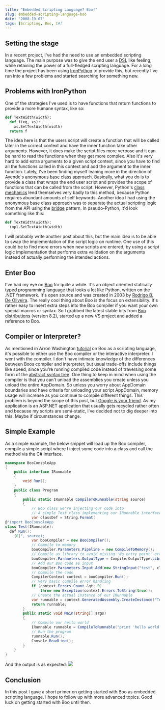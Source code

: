 ```yaml
---
title: "Embedded Scripting Language? Boo!"
slug: embedded-scripting-language-boo
date: '2008-10-07'
tags: [Scripting, Boo, C#]
---
```

## Setting the stage

In a recent project, I've had the need to use an embedded scripting language. The main purpose was to give the end user a [DSL](http://en.wikipedia.org/wiki/Domain_Specific_Language) like feeling, while retaining the power of a full-fledged scripting language. For a long time the project has been using [IronPython](http://www.codeplex.com/Wiki/View.aspx?ProjectName=IronPython) to provide this, but recently I've run into a few problems and started searching for something new.

## Problems with IronPython
One of the strategies I've used is to have functions that return functions to provide a more humane syntax, like so: 

``` python
def TextWidth(width):
  def f(xq, xs):
    xs.SetTextWidth(width)
  return f
```

The idea here is that the users script will create a function that will be called later in the correct context and have the inner function take other arguments. However, it does make the script files more verbose and it can be hard to read the functions when they get more complex. Also it's very hard to add extra arguments to a given script context, since you have to find all the functions called in this context and add the argument to the inner function.
Lately, I've been finding myself leaning more in the direction of Ayende's [anonymous base class](http://ayende.com/Blog/archive/2007/12/03/Implementing-a-DSL.aspx) approach. Basically, what you do is to provide a class that wraps the end user script and provides the scope of functions that can be called from the script. However, Python's [class mechanics](http://www.python.org/doc/2.5.2/tut/node11.html) lend themselves very badly to this method, because Python requires abundant amounts of self keywords. 
Another idea I had using the anonymous base class approach was to separate the actual scripting logic from the API using the [bridge](http://en.wikipedia.org/wiki/Bridge_pattern) pattern. In pseudo-Python, it'd look something like this: 

``` python
def TextWidth(width):
  impl.SetTextWidth(width)
```

I will probably write another post about this, but the main idea is to be able to swap the implementation of the script logic on runtime. One use of this could be to find more errors when new scripts are entered, by using a script logic implementation that performs extra validation on the arguments instead of actually performing the intended actions.

## Enter Boo
I've had my eye on [Boo](http://boo.codehaus.org/) for quite a while. It's an object oriented statically typed programming language that looks a lot like Python, written on the .NET framework. It's open source and was created in 2003 by [Rodrigo B. De Oliveira](http://blogs.codehaus.org/people/bamboo/). The really cool thing about Boo is the focus on extensibility. It's rather easy to insert extra steps into the Boo compiler if you want your own special macros or syntax. 
So I grabbed the latest stable bits from [Boo distributions](http://dist.codehaus.org/boo/distributions/?C=M;O=D) (version 8.2), started up a new VS project and added a reference to Boo.

## Compiler or Interpreter?
As mentioned in Arron Washington [tutorial](http://boo.codehaus.org/Boo+as+an+embedded+scripting+language) on Boo as a scripting language, it's possible to either use the Boo compiler or the interactive interpreter. I went with the compiler. I don't have intimate knowledge of the differences between Boos compiler and interpreter, but usual trade-offs include things like speed, since you're running compiled code instead of traversing some form of the [abstract syntax tree](http://en.wikipedia.org/wiki/Abstract_syntax_tree).
One thing to keep in mind when using the compiler is that you can't unload the assemblies you create unless you unload the entire AppDomain. So unless you worry about AppDomain boundaries and have criteria for unloading your script AppDomain, memory usage will increase as you continue to compile different things. This problem is beyond the scope of this post, but [Google is your friend](http://www.google.com/search?q=assembly+unload+boundaries). As my application is an ASP.NET application that usually gets recycled rather often and because my scripts are semi-static, I've decided not to dig deeper into this. Maybe if circumstances change.

## Simple Example
As a simple example, the below snippet will load up the Boo compiler, compile a simple script where I inject some code into a class and call the method via the C# interface. 

```csharp
namespace BooConsoleApp
{
    public interface IRunnable
    {
        void Run();
    }
    public class Program
    {
        public static IRunnable CompileToRunnable(string source)
        {
            // Boo class we're injecting our code into
            // A simple Test class implementing our IRunnable interface
            var classDef = String.Format(
@"import BooConsoleApp
class Test(IRunnable):
  def Run(): 
    {0}", source);
            var booCompiler = new BooCompiler();
            // Compile to memory
            booCompiler.Parameters.Pipeline = new CompileToMemory();
            // Compile as library to avoid missing 'No entry point' error
            booCompiler.Parameters.OutputType = CompilerOutputType.Library;
            // Add our Boo code as input
            booCompiler.Parameters.Input.Add(new StringInput("test", classDef));
            // Compile the code
            CompilerContext context = booCompiler.Run();
            // Very basic compile error handling
            if (context.Errors.Count &gt; 0)
                throw new Exception(context.Errors.ToString(true));
            // Create the actual instance of our IRunnable
            var runnable = context.GeneratedAssembly.CreateInstance("Test") as IRunnable;
            return runnable;
        }
        public static void Main(string[] args)
        {
            // Compile our hello world
            IRunnable runnable = CompileToRunnable("print 'hello world'");
            // Run the program
            runnable.Run();
            Console.ReadLine();
        }
    }
}
```

And the output is as expected:
<img src="/run-boo-example.png" />

## Conclusion
In this post I gave a short primer on getting started with Boo as embedded scripting language. I hope to follow up with more advanced topics. Good luck on getting started with Boo until then.
